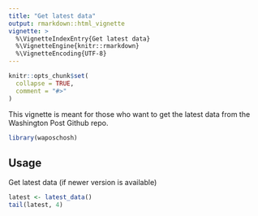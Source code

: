 ```yaml
---
title: "Get latest data"
output: rmarkdown::html_vignette
vignette: >
  %\VignetteIndexEntry{Get latest data}
  %\VignetteEngine{knitr::rmarkdown}
  %\VignetteEncoding{UTF-8}
---
```


```r
knitr::opts_chunk$set(
  collapse = TRUE,
  comment = "#>"
)
```

This vignette is meant for those who want to get the latest data from the Washington Post Github repo.

```r
library(waposchosh)
```

## Usage

Get latest data (if newer version is available)
```r
latest <- latest_data()
tail(latest, 4)
```
